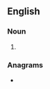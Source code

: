 ==English==

===Noun===
{{head|en|noun form}}

# {{plural of|diamonte|lang=en}}

===Anagrams===
* {{anagrams|en|a=adeimnost|Maidstone|dominates|nosematid|somniated|staminode}}